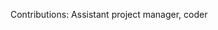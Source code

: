 {{en/Archive/Community/Users/Infobox Developer|
realname=Serge Paquet|
birthyear=Unknown|
codingspec=Assistant Project Manager|
currentstat=Inactive/Retired|
website=None|
}}
Contributions: Assistant project manager, coder